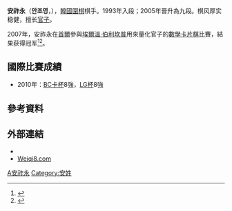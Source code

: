 {{Infobox Go player
| 全名 = 安祚永
| 英文名 = An Chcoyoung
| 韓文名 = 안조영
| 綽號 = 半目王子、半目胜负师
| 生於 = {{bd|1979年|9月25日}}
| 出生地 = 忠清南道
| 國籍 = {{KOR}}
| 師從 = 
| 學生 = 無
| 職業生涯 =
| 段位 = 九段
| 所屬 = [[韩国棋院|韩国棋院]]
}}

'''安祚永'''（'''안조영'''，{{bd|1979年|9月25日|catIdx=K安祚永}}），[[南韓|韓國]][[圍棋|圍棋]]棋手。1993年入段；2005年晉升為九段。棋风厚实稳健，擅长[[官子|官子]]。

2007年，安祚永在[[首爾|首爾]]參與[[埃爾溫·伯利坎普|埃爾溫·伯利坎普]]用來量化官子的[[數學卡片棋|數學卡片棋]]比賽，結果获得冠军<ref name="数学卡片棋第四轮现场">{{Cite web |url=http://www.eweiqi.com/news_detail.asp?id=13089 |title=数学卡片棋第四轮现场 职业CouponGo赛历史 |access-date=2012-12-23 |archive-date=2016-03-05 |archive-url=https://web.archive.org/web/20160305063846/http://www.eweiqi.com/news_detail.asp?id=13089 |dead-url=yes }}</ref><ref name="江铸久：数学天才Elwyn博士他的数学卡片棋">{{Cite web |url=http://qipai.people.com.cn/GB/47625/13033967.html |title=江铸久：数学天才Elwyn博士他的数学卡片棋 |access-date=2012-12-23 |archive-url=https://web.archive.org/web/20160325104522/http://qipai.people.com.cn/GB/47625/13033967.html |archive-date=2016-03-25 |dead-url=yes }}</ref>。


== 國際比賽成績 ==
*2010年：[[BC卡杯|BC卡杯]]8強，[[LG杯|LG杯]]8強

==參考資料==
{{reflist}}

== 外部連結 ==
*{{韩国围棋棋手|安祚永|안조영|1073}}
*[https://web.archive.org/web/20110703095854/http://www.weiqi8.com/viewPlayer-977.aspx Weiqi8.com]

[[Category:韩国围棋棋手|A安祚永]]
[[Category:安姓|Category:安姓]]